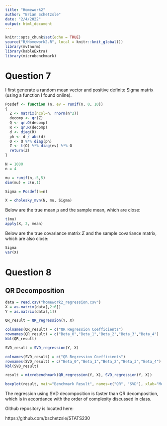 ```yaml
---
title: "Homework2"
author: "Brian Schetzsle"
date: "2/4/2022"
output: html_document
---
```


```r
knitr::opts_chunk$set(echo = TRUE)
source("R/Homework2.R", local = knitr::knit_global())
library(mvtnorm)
library(kableExtra)
library(microbenchmark)
```

# Question 7

I first generate a random mean vector and positive definite Sigma matrix (using a function I found online).

```r
Posdef <- function (n, ev = runif(n, 0, 10)) 
{
  Z <- matrix(ncol=n, rnorm(n^2))
  decomp <- qr(Z)
  Q <- qr.Q(decomp) 
  R <- qr.R(decomp)
  d <- diag(R)
  ph <- d / abs(d)
  O <- Q %*% diag(ph)
  Z <- t(O) %*% diag(ev) %*% O
  return(Z)
}

N = 1000
n = 4

mu = runif(n,-5,5)
dim(mu) = c(n,1)

Sigma = Posdef(n=n)

X = cholesky_mvn(N, mu, Sigma)
```

Below are the true mean $\mu$ and the sample mean, which are close:

```r
t(mu)
apply(X, 2, mean)
```

Below are the true covariance matrix $\Sigma$ and the sample covariance matrix, which are also close: 

```r
Sigma
var(X)
```

# Question 8

## QR Decomposition

```r
data = read.csv("homework2_regression.csv")
X = as.matrix(data[,2:6])
Y = as.matrix(data[,1])

QR_result = QR_regression(Y, X)
```

```r
colnames(QR_result) = c("QR Regression Coefficients")
rownames(QR_result) = c("Beta_0","Beta_1","Beta_2","Beta_3","Beta_4")
kbl(QR_result)
```

```r
SVD_result = SVD_regression(Y, X)
```

```r
colnames(SVD_result) = c("QR Regression Coefficients")
rownames(SVD_result) = c("Beta_0","Beta_1","Beta_2","Beta_3","Beta_4")
kbl(SVD_result)
```

```r
result = microbenchmark(QR_regression(Y, X), SVD_regression(Y, X))

boxplot(result, main="Benchmark Result", names=c("QR", "SVD"), xlab="Method", ylab="Milliseconds")

```

The regression using SVD decomposition is faster than QR decomposition, which is in accordance with the order of complexity discussed in class.

\qquad
\qquad


Github repository is located here:

https://github.com/bschetzsle/STATS230

